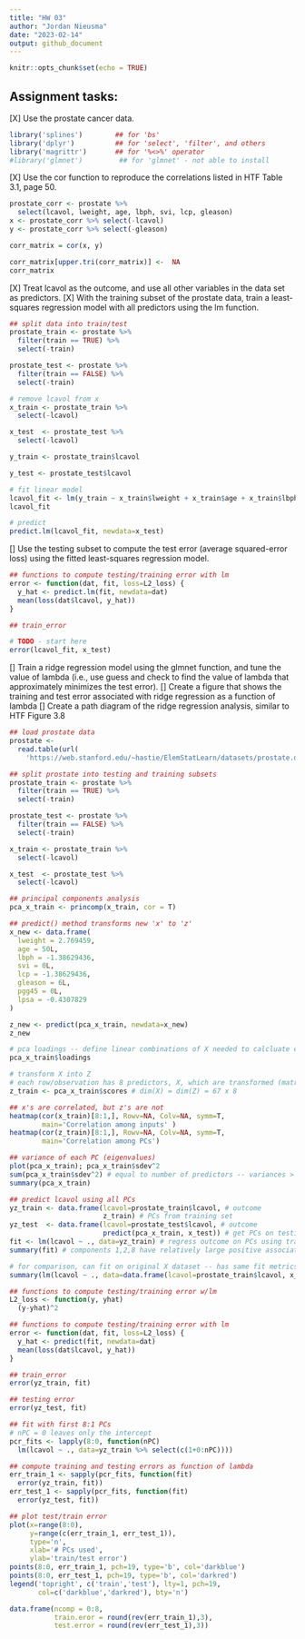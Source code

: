 ```yaml
---
title: "HW 03"
author: "Jordan Nieusma"
date: "2023-02-14"
output: github_document
---
```


```r
knitr::opts_chunk$set(echo = TRUE)
```

## Assignment tasks: 
[X] Use the prostate cancer data.

```r
library('splines')        ## for 'bs'
library('dplyr')          ## for 'select', 'filter', and others
library('magrittr')       ## for '%<>%' operator
#library('glmnet')         ## for 'glmnet' - not able to install
```

[X] Use the cor function to reproduce the correlations listed in HTF Table 3.1, page 50.

```r
prostate_corr <- prostate %>%
  select(lcavol, lweight, age, lbph, svi, lcp, gleason)
x <- prostate_corr %>% select(-lcavol)
y <- prostate_corr %>% select(-gleason)

corr_matrix = cor(x, y)

corr_matrix[upper.tri(corr_matrix)] <-  NA 
corr_matrix
```

[X] Treat lcavol as the outcome, and use all other variables in the data set as predictors.
[X] With the training subset of the prostate data, train a least-squares regression model with all predictors using the lm function.

```r
## split data into train/test
prostate_train <- prostate %>%
  filter(train == TRUE) %>% 
  select(-train)

prostate_test <- prostate %>%
  filter(train == FALSE) %>% 
  select(-train)

# remove lcavol from x
x_train <- prostate_train %>%
  select(-lcavol)

x_test  <- prostate_test %>%
  select(-lcavol)

y_train <- prostate_train$lcavol

y_test <- prostate_test$lcavol

```
```r
# fit linear model
lcavol_fit <- lm(y_train ~ x_train$lweight + x_train$age + x_train$lbph + x_train$svi + x_train$lcp + x_train$gleason + x_train$pgg45 + x_train$lpsa)
lcavol_fit
```
```r
# predict
predict.lm(lcavol_fit, newdata=x_test)
```

[] Use the testing subset to compute the test error (average squared-error loss) using the fitted least-squares regression model.

```r
## functions to compute testing/training error with lm
error <- function(dat, fit, loss=L2_loss) {
  y_hat <- predict.lm(fit, newdata=dat)
  mean(loss(dat$lcavol, y_hat))
}

## train_error 

# TODO - start here
error(lcavol_fit, x_test)

```



[] Train a ridge regression model using the glmnet function, and tune the value of lambda (i.e., use guess and check to find the value of lambda that approximately minimizes the test error).
[] Create a figure that shows the training and test error associated with ridge regression as a function of lambda
[] Create a path diagram of the ridge regression analysis, similar to HTF Figure 3.8


```r
## load prostate data
prostate <- 
  read.table(url(
    'https://web.stanford.edu/~hastie/ElemStatLearn/datasets/prostate.data'))

## split prostate into testing and training subsets
prostate_train <- prostate %>%
  filter(train == TRUE) %>% 
  select(-train)

prostate_test <- prostate %>%
  filter(train == FALSE) %>% 
  select(-train)

x_train <- prostate_train %>%
  select(-lcavol)

x_test  <- prostate_test %>%
  select(-lcavol)

## principal components analysis
pca_x_train <- princomp(x_train, cor = T)

## predict() method transforms new 'x' to 'z'
x_new <- data.frame(
  lweight = 2.769459, 
  age = 50L, 
  lbph = -1.38629436, 
  svi = 0L, 
  lcp = -1.38629436, 
  gleason = 6L, 
  pgg45 = 0L, 
  lpsa = -0.4307829
)

z_new <- predict(pca_x_train, newdata=x_new)
z_new

# pca loadings -- define linear combinations of X needed to calcluate each Z
pca_x_train$loadings

# transform X into Z 
# each row/observation has 8 predictors, X, which are transformed (matrix multiplied) by the loading factors
z_train <- pca_x_train$scores # dim(X) = dim(Z) = 67 x 8

## x's are correlated, but z's are not
heatmap(cor(x_train)[8:1,], Rowv=NA, Colv=NA, symm=T,
        main='Correlation among inputs' )
heatmap(cor(z_train)[8:1,], Rowv=NA, Colv=NA, symm=T,
        main='Correlation among PCs')

## variance of each PC (eigenvalues)
plot(pca_x_train); pca_x_train$sdev^2
sum(pca_x_train$sdev^2) # equal to number of predictors -- variances > 1 indicate greater than average variability explained
summary(pca_x_train)

## predict lcavol using all PCs
yz_train <- data.frame(lcavol=prostate_train$lcavol, # outcome
                       z_train) # PCs from training set
yz_test  <- data.frame(lcavol=prostate_test$lcavol, # outcome
                       predict(pca_x_train, x_test)) # get PCs on testing set by using the same rotation as on the training set
fit <- lm(lcavol ~ ., data=yz_train) # regress outcome on PCs using training data to estimate coefficients for each PC
summary(fit) # components 1,2,8 have relatively large positive associations, component 7 has a negative association

# for comparison, can fit on original X dataset -- has same fit metrics
summary(lm(lcavol ~ ., data=data.frame(lcavol=prostate_train$lcavol, x_train)))

## functions to compute testing/training error w/lm
L2_loss <- function(y, yhat)
  (y-yhat)^2

## functions to compute testing/training error with lm
error <- function(dat, fit, loss=L2_loss) {
  y_hat <- predict(fit, newdata=dat)
  mean(loss(dat$lcavol, y_hat))
}

## train_error 
error(yz_train, fit)

## testing error 
error(yz_test, fit)

## fit with first 8:1 PCs
# nPC = 0 leaves only the intercept
pcr_fits <- lapply(8:0, function(nPC)
  lm(lcavol ~ ., data=yz_train %>% select(c(1+0:nPC))))

## compute training and testing errors as function of lambda
err_train_1 <- sapply(pcr_fits, function(fit) 
  error(yz_train, fit))
err_test_1 <- sapply(pcr_fits, function(fit) 
  error(yz_test, fit))

## plot test/train error
plot(x=range(8:0),
     y=range(c(err_train_1, err_test_1)),
     type='n',
     xlab='# PCs used',
     ylab='train/test error')
points(8:0, err_train_1, pch=19, type='b', col='darkblue')
points(8:0, err_test_1, pch=19, type='b', col='darkred')
legend('topright', c('train','test'), lty=1, pch=19,
       col=c('darkblue','darkred'), bty='n')

data.frame(ncomp = 0:8, 
           train.eror = round(rev(err_train_1),3),
           test.error = round(rev(err_test_1),3))
```
